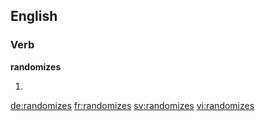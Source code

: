 ==English==

===Verb===
'''randomizes'''

# {{en-third-person singular of|randomize}}

[[de:randomizes]]
[[fr:randomizes]]
[[sv:randomizes]]
[[vi:randomizes]]